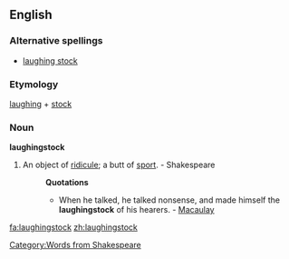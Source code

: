 ==English==

===Alternative spellings===
*[[laughing stock]]<!--collins lists only this form-->

===Etymology===
[[laughing]] + [[stock]]

===Noun===
'''laughingstock'''<!--encarta lists only this form-->
# An object of [[ridicule]]; a butt of [[sport]]. - Shakespeare
#:'''Quotations'''
#:*When he talked, he talked nonsense, and made himself the '''laughingstock''' of his hearers. - [[Macaulay]]
{{seeCites}}

[[Category:Words from Shakespeare]]

[[fa:laughingstock]]
[[zh:laughingstock]]